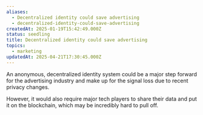 ```yaml
---
aliases:
  - Decentralized identity could save advertising
  - decentralized-identity-could-save-advertising
createdAt: 2025-01-19T15:42:49.000Z
status: seedling
title: Decentralized identity could save advertising
topics:
  - marketing
updatedAt: 2025-04-21T17:30:45.000Z
---
```

An anonymous, decentralized identity system could be a major step forward for the advertising industry and make up for the signal loss due to recent privacy changes.

However, it would also require major tech players to share their data and put it on the blockchain, which may be incredibly hard to pull off.
